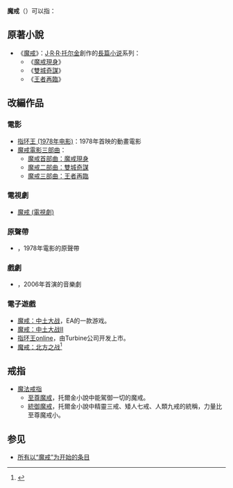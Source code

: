 {{noteTA
|G1=Movie
|G2=LR
|1=zh-hant:哈比人歷險記;zh-hans:霍比特人
}}
'''魔戒'''（{{lang-en|The Lord of the Rings }}）可以指：

==原著小說==
*《[[魔戒|魔戒]]》：[[J·R·R·托尔金|J·R·R·托尔金]]創作的[[長篇小说|長篇小说]]系列：
**《[[魔戒現身|魔戒現身]]》
**《[[雙城奇謀|雙城奇謀]]》
**《[[王者再臨|王者再臨]]》

==改編作品==
===電影===
*[[指环王_(1978年电影)|指环王 (1978年电影)]]：1978年首映的動畫電影
*[[魔戒電影三部曲|魔戒電影三部曲]]：
**[[魔戒首部曲：魔戒現身|魔戒首部曲：魔戒現身]]
**[[魔戒二部曲：雙城奇謀|魔戒二部曲：雙城奇謀]]
**[[魔戒三部曲：王者再臨|魔戒三部曲：王者再臨]]

===電視劇===
* [[魔戒_(電視劇)|魔戒 (電視劇)]]

===原聲帶===
* {{le|魔戒 (電影原聲帶)|The Lord of the Rings (soundtrack)}}，1978年電影的原聲帶

===戲劇===
* {{le|魔戒 (音樂劇)|Lord of the Rings (musical)}}，2006年首演的音樂劇

===電子遊戲===
* [[魔戒：中土大战|魔戒：中土大战]]，EA的一款游戏。
* [[魔戒：中土大战II|魔戒：中土大战II]]
* [[指环王online|指环王online]]，由Turbine公司开发上市。
* [[魔戒：北方之战|魔戒：北方之战]]<ref>{{cite web|title=指环王:北方之战|url=http://store.steampowered.com/app/32800/Lord_of_the_Rings_War_in_the_North/}}</ref>

==戒指==
* [[魔法戒指|魔法戒指]]
** [[至尊魔戒|至尊魔戒]]，托爾金小說中能駕御一切的魔戒。
** [[統御魔戒|統御魔戒]]，托爾金小說中精靈三戒、矮人七戒、人類九戒的統稱，力量比至尊魔戒小。

==参见==
* [[Special:PrefixIndex/魔戒|所有以“魔戒”为开始的条目]]

{{disambig|cat=二字作品消歧義}}